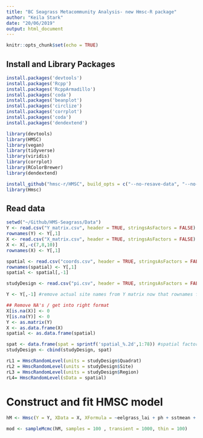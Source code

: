 ```yaml
---
title: "BC Seagrass Metacommunity Analysis- new Hmsc-R package"
author: "Keila Stark"
date: "20/06/2019"
output: html_document
---
```


```r
knitr::opts_chunk$set(echo = TRUE)
```

## Install and Library Packages

```r

install.packages('devtools')
install.packages('Rcpp')
install.packages('RcppArmadillo')
install.packages('coda')
install.packages('beanplot')
install.packages('circlize')
install.packages('corrplot')
install.packages('coda')
install.packages('dendextend')

library(devtools)
library(HMSC)
library(vegan)
library(tidyverse)
library(viridis)
library(corrplot)
library(RColorBrewer)
library(dendextend)

install_github("hmsc-r/HMSC", build_opts = c("--no-resave-data", "--no-manual"))
library(Hmsc)

```

## Read data

```r
setwd("~/Github/HMS-Seagrass/Data")
Y <- read.csv("Y_matrix.csv", header = TRUE, stringsAsFactors = FALSE)
rownames(Y) <- Y[,1]
X <- read.csv("X_matrix.csv", header = TRUE, stringsAsFactors = FALSE) # Environmental covariate matrix (X)
X <- X[,-c(7,8,10)]
rownames(X) <- Y[,1]

spatial <- read.csv("coords.csv", header = TRUE, stringsAsFactors = FALSE) # lat&long coordinates
rownames(spatial) <- Y[,1]
spatial <- spatial[,-1]

studyDesign <- read.csv("pi.csv", header = TRUE, stringsAsFactors = FALSE) #factors

Y <- Y[,-1] #remove actual site names from Y matrix now that rownames for all datasets have been established

## Remove NA's / get into right format
X[is.na(X)] <- 0
Y[is.na(Y)] <- 0
Y <- as.matrix(Y)
X <- as.data.frame(X)
spatial <- as.data.frame(spatial)

spat <- data.frame(spat = sprintf('spatial_%.2d',1:78)) #spatial factor column for studyDesign
studyDesign <- cbind(studyDesign, spat)

rL1 = HmscRandomLevel(units = studyDesign$Quadrat)
rL2 = HmscRandomLevel(units = studyDesign$Site)
rL3 = HmscRandomLevel(units = studyDesign$Region)
rL4= HmscRandomLevel(sData = spatial)
```

# Construct and fit HMSC model

```r
hM <- Hmsc(Y = Y, XData = X, XFormula = ~eelgrass_lai + ph + sstmean + nitrate + chlomean + salinity, studyDesign = studyDesign, ranLevels = list(Quadrat = rL1, Site = rL2, Region = rL3, spat = rL4)) # I have selected only these variables because some covary (ggpairs analysis)

mod <- sampleMcmc(hM, samples = 100 , transient = 1000, thin = 100)

```

